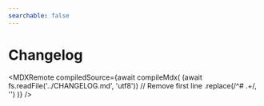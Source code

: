 ```yaml
---
searchable: false
---
```



# Changelog

<MDXRemote
  compiledSource={await compileMdx(
    (await fs.readFile('../CHANGELOG.md', 'utf8'))
      // Remove first line
      .replace(/^# .+/, '')
  )}
/>
